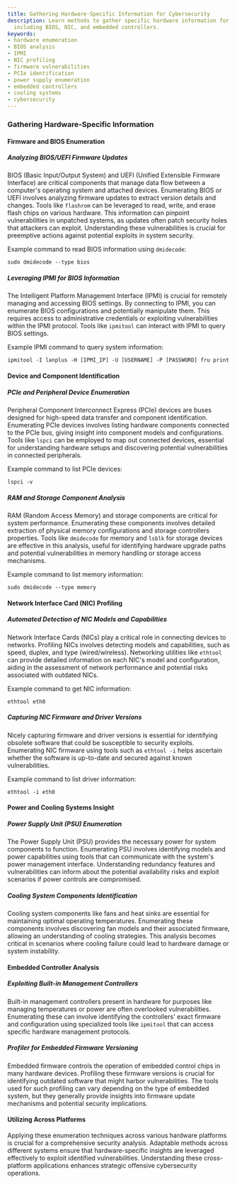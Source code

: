 ```yaml
---
title: Gathering Hardware-Specific Information for Cybersecurity
description: Learn methods to gather specific hardware information for cybersecurity,
  including BIOS, NIC, and embedded controllers.
keywords:
- hardware enumeration
- BIOS analysis
- IPMI
- NIC profiling
- firmware vulnerabilities
- PCIe identification
- power supply enumeration
- embedded controllers
- cooling systems
- cybersecurity
---
```


### Gathering Hardware-Specific Information

#### Firmware and BIOS Enumeration

##### Analyzing BIOS/UEFI Firmware Updates
BIOS (Basic Input/Output System) and UEFI (Unified Extensible Firmware Interface) are critical components that manage data flow between a computer's operating system and attached devices. Enumerating BIOS or UEFI involves analyzing firmware updates to extract version details and changes. Tools like `flashrom` can be leveraged to read, write, and erase flash chips on various hardware. This information can pinpoint vulnerabilities in unpatched systems, as updates often patch security holes that attackers can exploit. Understanding these vulnerabilities is crucial for preemptive actions against potential exploits in system security.

Example command to read BIOS information using `dmidecode`:
```
sudo dmidecode --type bios
```

##### Leveraging IPMI for BIOS Information
The Intelligent Platform Management Interface (IPMI) is crucial for remotely managing and accessing BIOS settings. By connecting to IPMI, you can enumerate BIOS configurations and potentially manipulate them. This requires access to administrative credentials or exploiting vulnerabilities within the IPMI protocol. Tools like `ipmitool` can interact with IPMI to query BIOS settings.

Example IPMI command to query system information:
```
ipmitool -I lanplus -H [IPMI_IP] -U [USERNAME] -P [PASSWORD] fru print
```

#### Device and Component Identification

##### PCIe and Peripheral Device Enumeration
Peripheral Component Interconnect Express (PCIe) devices are buses designed for high-speed data transfer and component identification. Enumerating PCIe devices involves listing hardware components connected to the PCIe bus, giving insight into component models and configurations. Tools like `lspci` can be employed to map out connected devices, essential for understanding hardware setups and discovering potential vulnerabilities in connected peripherals.

Example command to list PCIe devices:
```
lspci -v
```

##### RAM and Storage Component Analysis
RAM (Random Access Memory) and storage components are critical for system performance. Enumerating these components involves detailed extraction of physical memory configurations and storage controllers properties. Tools like `dmidecode` for memory and `lsblk` for storage devices are effective in this analysis, useful for identifying hardware upgrade paths and potential vulnerabilities in memory handling or storage access mechanisms.

Example command to list memory information:
```
sudo dmidecode --type memory
```

#### Network Interface Card (NIC) Profiling

##### Automated Detection of NIC Models and Capabilities
Network Interface Cards (NICs) play a critical role in connecting devices to networks. Profiling NICs involves detecting models and capabilities, such as speed, duplex, and type (wired/wireless). Networking utilities like `ethtool` can provide detailed information on each NIC's model and configuration, aiding in the assessment of network performance and potential risks associated with outdated NICs.

Example command to get NIC information:
```
ethtool eth0
```

##### Capturing NIC Firmware and Driver Versions
Nicely capturing firmware and driver versions is essential for identifying obsolete software that could be susceptible to security exploits. Enumerating NIC firmware using tools such as `ethtool -i` helps ascertain whether the software is up-to-date and secured against known vulnerabilities.

Example command to list driver information:
```
ethtool -i eth0
```

#### Power and Cooling Systems Insight

##### Power Supply Unit (PSU) Enumeration
The Power Supply Unit (PSU) provides the necessary power for system components to function. Enumerating PSU involves identifying models and power capabilities using tools that can communicate with the system's power management interface. Understanding redundancy features and vulnerabilities can inform about the potential availability risks and exploit scenarios if power controls are compromised.

##### Cooling System Components Identification
Cooling system components like fans and heat sinks are essential for maintaining optimal operating temperatures. Enumerating these components involves discovering fan models and their associated firmware, allowing an understanding of cooling strategies. This analysis becomes critical in scenarios where cooling failure could lead to hardware damage or system instability.

#### Embedded Controller Analysis

##### Exploiting Built-in Management Controllers
Built-in management controllers present in hardware for purposes like managing temperatures or power are often overlooked vulnerabilities. Enumerating these can involve identifying the controllers' exact firmware and configuration using specialized tools like `ipmitool` that can access specific hardware management protocols.

##### Profiler for Embedded Firmware Versioning
Embedded firmware controls the operation of embedded control chips in many hardware devices. Profiling these firmware versions is crucial for identifying outdated software that might harbor vulnerabilities. The tools used for such profiling can vary depending on the type of embedded system, but they generally provide insights into firmware update mechanisms and potential security implications.

#### Utilizing Across Platforms

Applying these enumeration techniques across various hardware platforms is crucial for a comprehensive security analysis. Adaptable methods across different systems ensure that hardware-specific insights are leveraged effectively to exploit identified vulnerabilities. Understanding these cross-platform applications enhances strategic offensive cybersecurity operations.